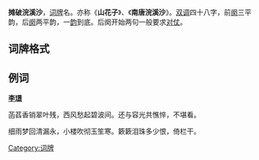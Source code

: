 '''摊破浣溪沙'''，[[词牌|词牌]]名。亦称《'''山花子'''》、《'''南唐浣溪沙'''》。[[双调|双调]]四十八字，前[[阕|阕]]三平韵，后[[阕|阕]]两平韵，一[[韵|韵]]到底。后阕开始两句一般要求[[对仗|对仗]]。

== 词牌格式 ==

{{平仄|中仄中平中仄'''平'''，中平中仄仄平'''平'''。中仄中平平仄仄，仄平'''平'''。

中仄中平平仄仄，中平中仄仄平'''平'''。中仄中平平仄仄，仄平'''平'''。}}

== 例词 ==
{{Wikisource}}
'''[[李璟|李璟]]'''

菡萏香销翠叶残，西风愁起碧波间。还与容光共憔悴，不堪看。

细雨梦回清漏永，小楼吹彻玉笙寒。簌簌泪珠多少恨，倚栏干。

{{詞牌}}
[[Category:词牌|Category:词牌]]